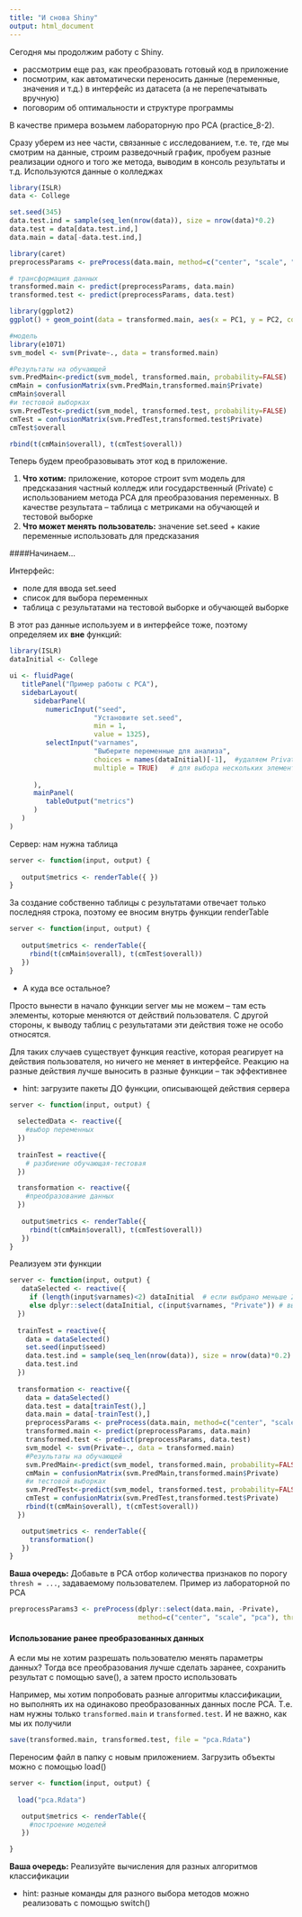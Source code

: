 ```yaml
---
title: "И снова Shiny"
output: html_document
---
```


Сегодня мы продолжим работу с Shiny. 

* рассмотрим еще раз, как преобразовать готовый код в приложение
* посмотрим, как автоматически переносить данные (переменные, значения и т.д.) в интерфейс из датасета (а не перепечатывать вручную)
* поговорим об оптимальности и структуре программы

В качестве примера возьмем лабораторную про PCA (practice_8-2).

Сразу уберем из нее части, связанные с исследованием, т.е. те, где мы смотрим на данные, строим разведочный график, пробуем разные реализации одного и того же метода, выводим в консоль результаты и т.д. Используются данные о колледжах

```r
library(ISLR)
data <- College

set.seed(345)
data.test.ind = sample(seq_len(nrow(data)), size = nrow(data)*0.2)
data.test = data[data.test.ind,]
data.main = data[-data.test.ind,]

library(caret)
preprocessParams <- preProcess(data.main, method=c("center", "scale", "pca"))

# трансформация данных
transformed.main <- predict(preprocessParams, data.main)
transformed.test <- predict(preprocessParams, data.test)

library(ggplot2)
ggplot() + geom_point(data = transformed.main, aes(x = PC1, y = PC2, color = Private))

#модель
library(e1071)
svm_model <- svm(Private~., data = transformed.main)

#Результаты на обучающей 
svm.PredMain<-predict(svm_model, transformed.main, probability=FALSE)
cmMain = confusionMatrix(svm.PredMain,transformed.main$Private)
cmMain$overall
#и тестовой выборках
svm.PredTest<-predict(svm_model, transformed.test, probability=FALSE)
cmTest = confusionMatrix(svm.PredTest,transformed.test$Private)
cmTest$overall

rbind(t(cmMain$overall), t(cmTest$overall))
```

Теперь будем преобразовывать этот код в приложение.

1) **Что хотим:** приложение, которое строит svm модель для предсказания частный колледж или государственный (Private) с использованием метода PCA для преобразования переменных. В качестве результата -- таблица с метриками на обучающей и тестовой выборке
2) **Что может менять пользователь:** значение set.seed + какие переменные использовать для предсказания


####Начинаем...

Интерфейс:

* поле для ввода set.seed
* список для выбора переменных
* таблица с результатами на тестовой выборке и обучающей выборке

В этот раз данные используем и в интерфейсе тоже, поэтому определяем их **вне** функций:

```r
library(ISLR)
dataInitial <- College

ui <- fluidPage(
   titlePanel("Пример работы с PCA"),
   sidebarLayout(
      sidebarPanel(
         numericInput("seed",
                     "Установите set.seed",
                     min = 1,
                     value = 1325),
         selectInput("varnames",
                     "Выберите переменные для анализа",
                     choices = names(dataInitial)[-1],  #удаляем Private из списка выбора
                     multiple = TRUE)   # для выбора нескольких элементов списка
         
      ),
      mainPanel(
         tableOutput("metrics")
      )
   )
)
```
   
Сервер: нам нужна таблица

```r
server <- function(input, output) {
   
   output$metrics <- renderTable({ })
}
```


За создание собственно таблицы с результатами отвечает только последняя строка, поэтому ее вносим внутрь функции renderTable

```r
server <- function(input, output) {
   
   output$metrics <- renderTable({
     rbind(t(cmMain$overall), t(cmTest$overall))
   })
}
```

  * А куда все остальное?
  
  Просто вынести в начало функции server мы не можем -- там есть элементы, которые меняются от действий пользователя. С другой стороны, к выводу таблиц с результатами эти действия тоже не особо относятся.
  
  Для таких случаев существует функция reactive, которая реагирует на действия пользователя, но ничего не меняет в интерфейсе. Реакцию на разные действия лучше выносить в разные функции -- так эффективнее
  
   * hint: загрузите пакеты ДО функции, описывающей действия сервера
   
```r
server <- function(input, output) {
  
  selectedData <- reactive({
    #выбор переменных
  })
  
  trainTest = reactive({
    # разбиение обучающая-тестовая
  })

  transformation <- reactive({
    #преобразование данных
  })
   
   output$metrics <- renderTable({
     rbind(t(cmMain$overall), t(cmTest$overall))
   })
}

```

Реализуем эти функции

```r
server <- function(input, output) {
   dataSelected <- reactive({
     if (length(input$varnames)<2) dataInitial  # если выбрано меньше 2 предикторов
     else dplyr::select(dataInitial, c(input$varnames, "Private")) # выбираем переменные и добавляем Private к данным
  })
  
  trainTest = reactive({
    data = dataSelected()
    set.seed(input$seed)
    data.test.ind = sample(seq_len(nrow(data)), size = nrow(data)*0.2)
    data.test.ind
  })
  
  transformation <- reactive({
    data = dataSelected()
    data.test = data[trainTest(),]
    data.main = data[-trainTest(),]
    preprocessParams <- preProcess(data.main, method=c("center", "scale", "pca"))
    transformed.main <- predict(preprocessParams, data.main)
    transformed.test <- predict(preprocessParams, data.test)
    svm_model <- svm(Private~., data = transformed.main)
    #Результаты на обучающей 
    svm.PredMain<-predict(svm_model, transformed.main, probability=FALSE)
    cmMain = confusionMatrix(svm.PredMain,transformed.main$Private)
    #и тестовой выборках
    svm.PredTest<-predict(svm_model, transformed.test, probability=FALSE)
    cmTest = confusionMatrix(svm.PredTest,transformed.test$Private)
    rbind(t(cmMain$overall), t(cmTest$overall))
  })

   output$metrics <- renderTable({
     transformation()
   })
}
```

**Ваша очередь:** Добавьте в PCA отбор количества признаков по порогу `thresh = ...`, задаваемому пользователем. Пример из лабораторной по  PCA

```r
preprocessParams3 <- preProcess(dplyr::select(data.main, -Private),
                                method=c("center", "scale", "pca"), thresh = 0.8)
```

#### Использование ранее преобразованных данных

А если мы не хотим разрешать пользователю менять параметры данных? Тогда все преобразования лучше сделать заранее, сохранить результат с помощью save(), а затем просто использовать

Например, мы хотим попробовать разные алгоритмы классификации, но выполнять их на одинаково преобразованных данных после PCA. Т.е. нам нужны только `transformed.main` и `transformed.test`. И не важно, как мы их получили

```r
save(transformed.main, transformed.test, file = "pca.Rdata")
```

Переносим файл в папку с новым приложением. Загрузить объекты можно с помощью load()

```r
server <- function(input, output) {
  
  load("pca.Rdata")

   output$metrics <- renderTable({
     #построение моделей
   })

}
```

**Ваша очередь:** Реализуйте вычисления для разных алгоритмов классификации

* hint: разные команды для разного выбора методов можно реализовать с помощью switch()
